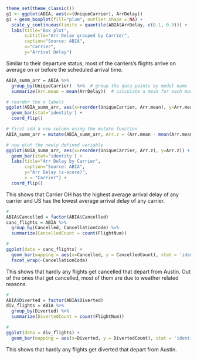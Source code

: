 
```{r, warning=FALSE, message = FALSE}
theme_set(theme_classic())
g1 <- ggplot(ABIA, aes(x=(UniqueCarrier), ArrDelay))
g1 + geom_boxplot(fill="plum", outlier.shape = NA) + 
  scale_y_continuous(limits = quantile(ABIA$ArrDelay, c(0.1, 0.9))) +
  labs(title="Box plot", 
       subtitle="Arr Delay grouped by Carrier",
       caption="Source: ABIA",
       x="Carrier",
       y="Arrival Delay")
```
Similar to their departure status, most of the carriers's flights arrive on average on or before the scheduled arrival time.

```{r}
ABIA_summ_arr = ABIA %>%
  group_by(UniqueCarrier)  %>%  # group the data points by model name
  summarize(Arr.mean = mean(ArrDelay))  # calculate a mean for each model
```
```{r}
# reorder the x labels
ggplot(ABIA_summ_arr, aes(x=reorder(UniqueCarrier, Arr.mean), y=Arr.mean)) + 
  geom_bar(stat='identity') + 
  coord_flip()
```
```{r}
# first add a new column using the mutate function
ABIA_summ_arr = mutate(ABIA_summ_arr, Arr.z = (Arr.mean - mean(Arr.mean))/sd(Arr.mean))

# now plot the newly defined variable
ggplot(ABIA_summ_arr, aes(x=reorder(UniqueCarrier, Arr.z), y=Arr.z)) + 
  geom_bar(stat='identity') + 
  labs(title="Arr Delay by Carrier", 
       caption="Source: ABIA",
       y="Arr Delay (z-score)",
       x = "Carrier") + 
  coord_flip()
```
This shows that Carrier OH has the highest average arrival delay of any carrier and US has the lowest average arrival delay of any carrier. 

```{r}
#
ABIA$Cancelled = factor(ABIA$Cancelled)
canc_flights = ABIA %>%
  group_by(Cancelled, CancellationCode) %>%
  summarize(CancelledCount = count(FlightNum))

# 
ggplot(data = canc_flights) +
  geom_bar(mapping = aes(x=Cancelled, y = CancelledCount), stat = 'identity', fill = 'plum')+
  facet_wrap(~CancellationCode)
```

This shows that hardly any flights get cancelled that depart from Austin. Out of the ones that get cancelled, most of them are due to weather related reasons.


```{r}
#
ABIA$Diverted = factor(ABIA$Diverted)
div_flights = ABIA %>%
  group_by(Diverted) %>%
  summarize(DivertedCount = count(FlightNum))

# 
ggplot(data = div_flights) +
  geom_bar(mapping = aes(x=Diverted, y = DivertedCount), stat = 'identity', fill = 'plum')
```

This shows that hardly any flights get diverted that depart from Austin.

